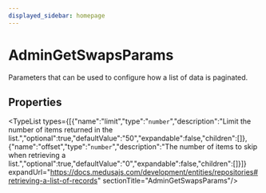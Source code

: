```yaml
---
displayed_sidebar: homepage
---
```



# AdminGetSwapsParams

Parameters that can be used to configure how a list of data is paginated.

## Properties

<TypeList types={[{"name":"limit","type":"`number`","description":"Limit the number of items returned in the list.","optional":true,"defaultValue":"50","expandable":false,"children":[]},{"name":"offset","type":"`number`","description":"The number of items to skip when retrieving a list.","optional":true,"defaultValue":"0","expandable":false,"children":[]}]} expandUrl="https://docs.medusajs.com/development/entities/repositories#retrieving-a-list-of-records" sectionTitle="AdminGetSwapsParams"/>
